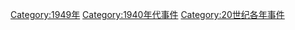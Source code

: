 {{Year by category
|m=1
|c=9
|d=4
|y=9
|cat=事件
|sortkey=事件
|parent=20世纪各年事件
|subcat=1940年代事件
}}

[[Category:1949年|Category:1949年]]
[[Category:1940年代事件|Category:1940年代事件]]
[[Category:20世纪各年事件|Category:20世纪各年事件]]